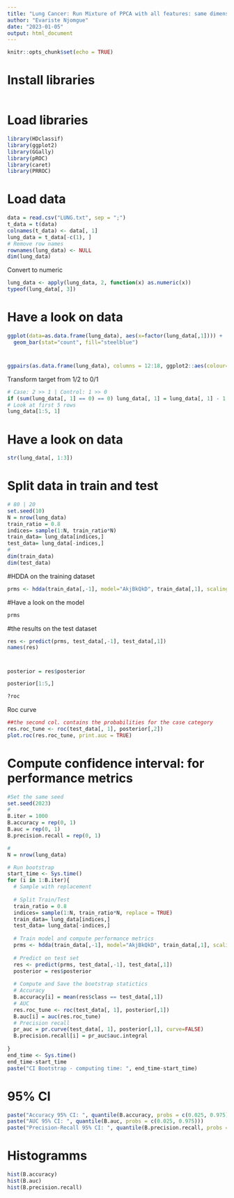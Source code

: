 ---
title: "Lung Cancer: Run Mixture of PPCA with all features: same dimension for components"
author: "Evariste Njomgue"
date: "2023-01-05"
output: html_document
---

```{r setup, include=FALSE}
knitr::opts_chunk$set(echo = TRUE)
```

# Install libraries
```{r eval=FALSE, include=FALSE}

```



# Load libraries
```{r}
library(HDclassif)
library(ggplot2)
library(GGally)
library(pROC)
library(caret)
library(PRROC)
```

# Load data
```{r}
data = read.csv("LUNG.txt", sep = ";")
t_data = t(data)
colnames(t_data) <- data[, 1]
lung_data = t_data[-c(1), ]
# Remove row names
rownames(lung_data) <- NULL
dim(lung_data)
```

Convert to numeric
```{r}
lung_data <- apply(lung_data, 2, function(x) as.numeric(x))
typeof(lung_data[, 3])
```

# Have a look on data
```{r}
ggplot(data=as.data.frame(lung_data), aes(x=factor(lung_data[,1]))) +
  geom_bar(stat="count", fill="steelblue")
```

# 
```{r}
ggpairs(as.data.frame(lung_data), columns = 12:18, ggplot2::aes(colour=as.character(lung_data[, 1]))) + theme_bw()
```


Transform target from 1/2 to 0/1
```{r}
# Case: 2 >> 1 | Control: 1 >> 0
if (sum(lung_data[, 1] == 0) == 0) lung_data[, 1] = lung_data[, 1] - 1
# Look at first 5 rows
lung_data[1:5, 1]
```


# Have a look on data
```{r}
str(lung_data[, 1:3])
```

# Split data in train and test
```{r}
# 80 | 20
set.seed(10)
N = nrow(lung_data)
train_ratio = 0.8
indices= sample(1:N, train_ratio*N)
train_data= lung_data[indices,]
test_data= lung_data[-indices,]
#
dim(train_data)
dim(test_data)
```

#HDDA on the training dataset
```{r}
prms <- hdda(train_data[,-1], model="AkjBkQkD", train_data[,1], scaling=TRUE)
```

#Have a look on the model
```{r}
prms
```


#the results on the test dataset
```{r}
res <- predict(prms, test_data[,-1], test_data[,1])
names(res)
```

#
```{r}
posterior = res$posterior
```

```{r}
posterior[1:5,]
```

```{r}
?roc
```



Roc curve 
```{r}
##the second col. contains the probabilities for the case category
res.roc_tune <- roc(test_data[, 1], posterior[,2])
plot.roc(res.roc_tune, print.auc = TRUE)
```


# Compute confidence interval: for performance metrics
```{r}
#Set the same seed
set.seed(2023)
#
B.iter = 1000
B.accuracy = rep(0, 1)
B.auc = rep(0, 1)
B.precision.recall = rep(0, 1)

#
N = nrow(lung_data)

# Run bootstrap
start_time <- Sys.time()
for (i in 1:B.iter){
  # Sample with replacement
  
  # Split Train/Test
  train_ratio = 0.8
  indices= sample(1:N, train_ratio*N, replace = TRUE)
  train_data= lung_data[indices,]
  test_data= lung_data[-indices,]
  
  # Train model and compute performance metrics
  prms <- hdda(train_data[,-1], model="AkjBkQkD", train_data[,1], scaling=TRUE)
  
  # Predict on test set
  res <- predict(prms, test_data[,-1], test_data[,1])
  posterior = res$posterior
  
  # Compute and Save the bootstrap statictics
  # Accuracy
  B.accuracy[i] = mean(res$class == test_data[,1])
  # AUC
  res.roc_tune <- roc(test_data[, 1], posterior[,1])
  B.auc[i] = auc(res.roc_tune)
  # Precision recall
  pr_auc = pr.curve(test_data[, 1], posterior[,1], curve=FALSE)
  B.precision.recall[i] = pr_auc$auc.integral
  
}
end_time <- Sys.time()
end_time-start_time
paste("CI Bootstrap - computing time: ", end_time-start_time)
```


# 95% CI
```{r}
paste("Accuracy 95% CI: ", quantile(B.accuracy, probs = c(0.025, 0.975)))
paste("AUC 95% CI: ", quantile(B.auc, probs = c(0.025, 0.975)))
paste("Precision-Recall 95% CI: ", quantile(B.precision.recall, probs = c(0.025, 0.975)))
```


# Histogramms
```{r}
hist(B.accuracy)
hist(B.auc)
hist(B.precision.recall)
```









